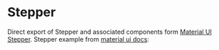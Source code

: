 
<Meta title="Components|Stepper" component={Stepper} />

# Stepper

Direct export of Stepper and associated components form [Material UI Stepper](https://material-ui.com/components/stepper/).
Stepper example from [material ui docs](https://material-ui.com/components/steppers/):

<Preview>
  <Story name="default">
    <HorizontalLinearStepper />
  </Story>
</Preview>
